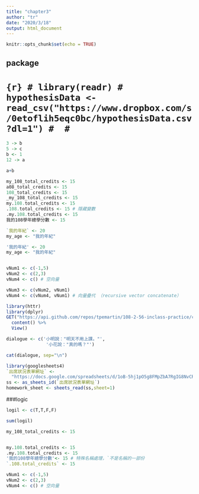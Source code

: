 ```yaml
---
title: "chapter3"
author: "tr"
date: "2020/3/18"
output: html_document
---
```


```r
knitr::opts_chunk$set(echo = TRUE)
```

## package

# ```{r}
# library(readr)
# hypothesisData <- read_csv("https://www.dropbox.com/s/0etoflih5eqc0bc/hypothesisData.csv?dl=1")
# 
# ```
```r
3 -> b
5 -> c
b <- 1
12 -> a
```
```r
a+b
```
```r
my_108_total_credits <- 15
a08_total_credits <- 15
108_total_credits <- 15
_my_108_total_credits <- 15
my.108.total_credits <- 15
.108.total_credits <- 15 # 隱藏變數
.my.108.total_credits <- 15
我的108學年總學分數 <- 15
```


```r
`我的年紀` <- 20
my_age <- "我的年紀"
```

```r
'我的年紀' <- 20
my_age <- "我的年紀"
```

```r
```


```r
vNum1 <- c(-1,5)
vNum2 <- c(2,3)
vNum4 <- c() # 空向量
```

```r
vNum3 <- c(vNum2, vNum1)
vNum4 <- c(vNum4, vNum1) # 向量疊代 （recursive vector concatenate）
```


```r
library(httr)
library(dplyr)
GET("https://api.github.com/repos/tpemartin/108-2-56-inclass-practice/commits") %>%
  content() %>%
  View()
```


```r
dialogue <- c('小明說："明天不用上課。"',
               '小花說："真的嗎？"')

cat(dialogue, sep="\n")
```
```r

library(googlesheets4)
`出席狀況表單網址` <-  
  "https://docs.google.com/spreadsheets/d/1oB-5hj1pO5g8FMpZbA7RgIG8NvCRx6WvLPwvleCEV4Q/edit?usp=drive_open&ouid=109514253668880924141"
ss <- as_sheets_id(`出席狀況表單網址`)
homework_sheet <- sheets_read(ss,sheet=1)
```

###logic
```r
logil <- c(T,T,F,F)
```
```r
sum(logil)
```





```r
my_108_total_credits <- 15


my.108.total_credits <- 15
.my.108.total_credits <- 15
'我的108學年總學分數'<- 15 # 特殊名稱處理，`不是名稱的一部份
`.108.total_credits` <- 15
```

```r
vNum1 <- c(-1,5)
vNum2 <- c(2,3)
vNum4 <- c() # 空向量

```





